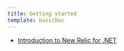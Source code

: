 ```yaml
---
title: Getting started
template: basicDoc
---
```


* [Introduction to New Relic for .NET](/docs/agents/net-agent/getting-started/introduction-new-relic-net)
